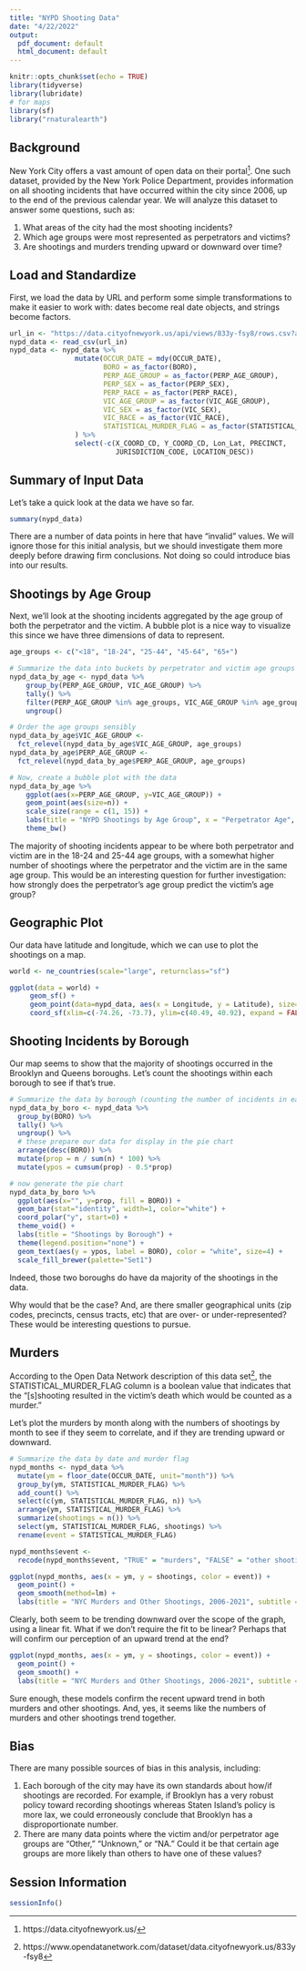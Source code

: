 ```yaml
---
title: "NYPD Shooting Data"
date: "4/22/2022"
output:
  pdf_document: default
  html_document: default
---
```


```r
knitr::opts_chunk$set(echo = TRUE)
library(tidyverse)
library(lubridate)
# for maps
library(sf)
library("rnaturalearth")
```
## Background
New York City offers a vast amount of open data on their portal[^1]. One such dataset, provided by the New York Police Department, provides information on all shooting incidents that have occurred within the city since 2006, up to the end of the previous calendar year. We will analyze this dataset to answer some questions, such as:

1. What areas of the city had the most shooting incidents?
2. Which age groups were most represented as perpetrators and victims?
3. Are shootings and murders trending upward or downward over time?

[^1]: https://data.cityofnewyork.us/

## Load and Standardize
First, we load the data by URL and perform some simple transformations to make it
easier to work with: dates become real date objects, and strings become factors.
```r
url_in <- "https://data.cityofnewyork.us/api/views/833y-fsy8/rows.csv?accessType=DOWNLOAD"
nypd_data <- read_csv(url_in)
nypd_data <- nypd_data %>% 
                mutate(OCCUR_DATE = mdy(OCCUR_DATE),
                       BORO = as_factor(BORO),
                       PERP_AGE_GROUP = as_factor(PERP_AGE_GROUP),
                       PERP_SEX = as_factor(PERP_SEX),
                       PERP_RACE = as_factor(PERP_RACE),
                       VIC_AGE_GROUP = as_factor(VIC_AGE_GROUP),
                       VIC_SEX = as_factor(VIC_SEX),
                       VIC_RACE = as_factor(VIC_RACE),
                       STATISTICAL_MURDER_FLAG = as_factor(STATISTICAL_MURDER_FLAG)
                ) %>%
                select(-c(X_COORD_CD, Y_COORD_CD, Lon_Lat, PRECINCT,
                          JURISDICTION_CODE, LOCATION_DESC))
```

## Summary of Input Data
Let's take a quick look at the data we have so far.
```r
summary(nypd_data)
```

There are a number of data points in here that have "invalid" values. We will ignore those
for this initial analysis, but we should investigate them more deeply before drawing firm
conclusions. Not doing so could introduce bias into our results.

## Shootings by Age Group
Next, we'll look at the shooting incidents aggregated by the age group of both
the perpetrator and the victim. A bubble plot is a nice way to visualize this
since we have three dimensions of data to represent.

```r
age_groups <- c("<18", "18-24", "25-44", "45-64", "65+")

# Summarize the data into buckets by perpetrator and victim age groups
nypd_data_by_age <- nypd_data %>%
    group_by(PERP_AGE_GROUP, VIC_AGE_GROUP) %>%
    tally() %>%
    filter(PERP_AGE_GROUP %in% age_groups, VIC_AGE_GROUP %in% age_groups) %>%
    ungroup()

# Order the age groups sensibly
nypd_data_by_age$VIC_AGE_GROUP <-
  fct_relevel(nypd_data_by_age$VIC_AGE_GROUP, age_groups)
nypd_data_by_age$PERP_AGE_GROUP <-
  fct_relevel(nypd_data_by_age$PERP_AGE_GROUP, age_groups)

# Now, create a bubble plot with the data
nypd_data_by_age %>%
    ggplot(aes(x=PERP_AGE_GROUP, y=VIC_AGE_GROUP)) +
    geom_point(aes(size=n)) +
    scale_size(range = c(1, 15)) +
    labs(title = "NYPD Shootings by Age Group", x = "Perpetrator Age", y = "Victim Age") +
    theme_bw()
```
The majority of shooting incidents appear to be where both perpetrator and victim are in the
18-24 and 25-44 age groups, with a somewhat higher number of shootings where the perpetrator
and the victim are in the same age group. This would be an interesting question for further
investigation: how strongly does the perpetrator's age group predict the victim's age group?

## Geographic Plot
Our data have latitude and longitude, which we can use to plot the shootings on a map.
```r
world <- ne_countries(scale="large", returnclass="sf")

ggplot(data = world) +
     geom_sf() +
     geom_point(data=nypd_data, aes(x = Longitude, y = Latitude), size=1, shape=23, fill="darkred") +
     coord_sf(xlim=c(-74.26, -73.7), ylim=c(40.49, 40.92), expand = FALSE)
```

## Shooting Incidents by Borough
Our map seems to show that the majority of shootings occurred in the Brooklyn and Queens boroughs. Let's count the shootings within each borough to see if that's true.

```r
# Summarize the data by borough (counting the number of incidents in each)
nypd_data_by_boro <- nypd_data %>%
  group_by(BORO) %>%
  tally() %>%
  ungroup() %>%
  # these prepare our data for display in the pie chart
  arrange(desc(BORO)) %>%
  mutate(prop = n / sum(n) * 100) %>%
  mutate(ypos = cumsum(prop) - 0.5*prop)

# now generate the pie chart
nypd_data_by_boro %>%
  ggplot(aes(x="", y=prop, fill = BORO)) +
  geom_bar(stat="identity", width=1, color="white") +
  coord_polar("y", start=0) +
  theme_void() +
  labs(title = "Shootings by Borough") +
  theme(legend.position="none") +
  geom_text(aes(y = ypos, label = BORO), color = "white", size=4) +
  scale_fill_brewer(palette="Set1")

```

Indeed, those two boroughs do have da majority of the shootings in the data.

Why would that be the case? And, are there smaller geographical units (zip codes,
precincts, census tracts, etc) that are over- or under-represented? These would
be interesting questions to pursue.

## Murders
According to the Open Data Network description of this data set[^2], the STATISTICAL_MURDER_FLAG column is a boolean value that indicates that the "[s]shooting resulted in the victim’s death which would be counted as a murder."

[^2]: https://www.opendatanetwork.com/dataset/data.cityofnewyork.us/833y-fsy8

Let's plot the murders by month along with the numbers of shootings by month to see if they seem to correlate, and if they are trending upward or downward.

```r
# Summarize the data by date and murder flag
nypd_months <- nypd_data %>% 
  mutate(ym = floor_date(OCCUR_DATE, unit="month")) %>%
  group_by(ym, STATISTICAL_MURDER_FLAG) %>% 
  add_count() %>% 
  select(c(ym, STATISTICAL_MURDER_FLAG, n)) %>% 
  arrange(ym, STATISTICAL_MURDER_FLAG) %>% 
  summarize(shootings = n()) %>%
  select(ym, STATISTICAL_MURDER_FLAG, shootings) %>%
  rename(event = STATISTICAL_MURDER_FLAG)

nypd_months$event <- 
  recode(nypd_months$event, "TRUE" = "murders", "FALSE" = "other shootings")

ggplot(nypd_months, aes(x = ym, y = shootings, color = event)) +
  geom_point() + 
  geom_smooth(method=lm) +
  labs(title = "NYC Murders and Other Shootings, 2006-2021", subtitle = "Linear Fit", x = "year", y="count")
```
Clearly, both seem to be trending downward over the scope of the graph, using a linear fit. What if we don't require the fit to be linear? Perhaps that will confirm our perception of an upward trend at the end?

```r
ggplot(nypd_months, aes(x = ym, y = shootings, color = event)) +
  geom_point() + 
  geom_smooth() +
  labs(title = "NYC Murders and Other Shootings, 2006-2021", subtitle = "Nonlinear Fit", x = "year", y="count")
```

Sure enough, these models confirm the recent upward trend in both murders and other shootings. And, yes, it seems like the numbers of murders and other shootings trend together.

## Bias
There are many possible sources of bias in this analysis, including:

1. Each borough of the city may have its own standards about how/if shootings are recorded. For example,
if Brooklyn has a very robust policy toward recording shootings whereas Staten Island's policy is more
lax, we could erroneously conclude that Brooklyn has a disproportionate number.
2. There are many data points where the victim and/or perpetrator age groups are "Other," "Unknown," or "NA." Could it be that certain age groups are more likely than others to have one of these values?


## Session Information
```r
sessionInfo()
```